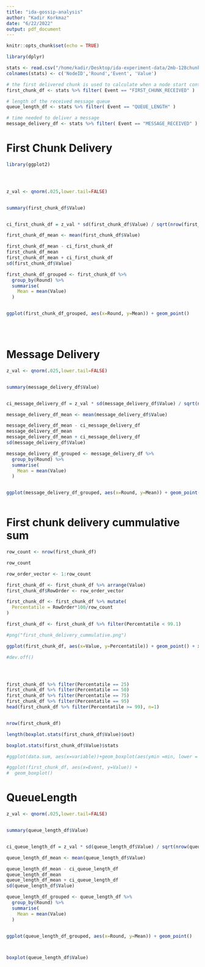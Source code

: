 ```yaml
---
title: "ida-gossip-analysis"
author: "Kadir Korkmaz"
date: "6/22/2022"
output: pdf_document
---
```


```r
knitr::opts_chunk$set(echo = TRUE)

library(dplyr)

stats <- read.csv("/home/kadir/Desktop/ida-experiment-data/2mb-128chunks-128leaders/stats.log", sep = "\t", header = FALSE)
colnames(stats) <- c('NodeID','Round','Event', 'Value')

# the first delivered chunk is used to calculate when a node start contributing to dissemination
first_chunk_df <- stats %>% filter( Event == "FIRST_CHUNK_RECEIVED" )

# length of the received message queue
queue_length_df <- stats %>% filter( Event == "QUEUE_LENGTH" )

# time needed to deliver a message
message_delivery_df <- stats %>% filter( Event == "MESSAGE_RECEIVED" )

```

\newpage
# First Chunk Delivery

```r

library(ggplot2)




z_val <- qnorm(.025,lower.tail=FALSE)


summary(first_chunk_df$Value)


ci_first_chunk_df = z_val * sd(first_chunk_df$Value) / sqrt(nrow(first_chunk_df))

first_chunk_df_mean <- mean(first_chunk_df$Value)

first_chunk_df_mean - ci_first_chunk_df
first_chunk_df_mean
first_chunk_df_mean + ci_first_chunk_df
sd(first_chunk_df$Value)

first_chunk_df_grouped <- first_chunk_df %>% 
  group_by(Round) %>%
  summarise(
    Mean = mean(Value)
  )


ggplot(first_chunk_df_grouped, aes(x=Round, y=Mean)) + geom_point()


 
```


\newpage
# Message Delivery
```r

  
z_val <- qnorm(.025,lower.tail=FALSE)


summary(message_delivery_df$Value)


ci_message_delivery_df = z_val * sd(message_delivery_df$Value) / sqrt(nrow(message_delivery_df))

message_delivery_df_mean <- mean(message_delivery_df$Value)

message_delivery_df_mean - ci_message_delivery_df
message_delivery_df_mean
message_delivery_df_mean + ci_message_delivery_df
sd(message_delivery_df$Value)

message_delivery_df_grouped <- message_delivery_df %>% 
  group_by(Round) %>%
  summarise(
    Mean = mean(Value)
  )


ggplot(message_delivery_df_grouped, aes(x=Round, y=Mean)) + geom_point()



```


# First chunk delivery cummulative sum
```r


row_count <- nrow(first_chunk_df)

row_count

row_order_vector <- 1:row_count

first_chunk_df <- first_chunk_df %>% arrange(Value)
first_chunk_df$RowOrder <- row_order_vector

first_chunk_df <- first_chunk_df %>% mutate(
  Percentatile = RowOrder*100/row_count
)

first_chunk_df <- first_chunk_df %>% filter(Percentatile < 99.1)

#png("first_chunk_delivery_cummulative.png")

ggplot(first_chunk_df, aes(x=Value, y=Percentatile)) + geom_point() + xlab("Delivery Time(ms)") + ylab("Percentage of Nodes")

#dev.off()




first_chunk_df %>% filter(Percentatile == 25)
first_chunk_df %>% filter(Percentatile == 50)
first_chunk_df %>% filter(Percentatile == 75)
first_chunk_df %>% filter(Percentatile == 95)
head(first_chunk_df %>% filter(Percentatile >= 99), n=1)


nrow(first_chunk_df)

length(boxplot.stats(first_chunk_df$Value)$out)

boxplot.stats(first_chunk_df$Value)$stats

#ggplot(data.sum, aes(x=variable))+geom_boxplot(aes(ymin =min, lower = mean-sd, middle = mean, upper = mean+sd, ymax =max), stat="identity")

#ggplot(first_chunk_df, aes(x=Event, y=Value)) + 
#  geom_boxplot()


```

\newpage
# QueueLength
```r



z_val <- qnorm(.025,lower.tail=FALSE)


summary(queue_length_df$Value)


ci_queue_length_df = z_val * sd(queue_length_df$Value) / sqrt(nrow(queue_length_df))

queue_length_df_mean <- mean(queue_length_df$Value)

queue_length_df_mean - ci_queue_length_df
queue_length_df_mean
queue_length_df_mean + ci_queue_length_df
sd(queue_length_df$Value)

queue_length_df_grouped <- queue_length_df %>% 
  group_by(Round) %>%
  summarise(
    Mean = mean(Value)
  )


ggplot(queue_length_df_grouped, aes(x=Round, y=Mean)) + geom_point()



boxplot(queue_length_df$Value)

```


